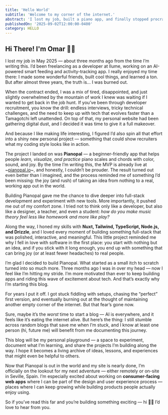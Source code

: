 ```yaml
---
title: 'Hello World'
subtitle: 'Welcome to my corner of the internet.' 
abstract: 'I lost my job, built a piano app, and finally stopped procrastinating on starting a blog. This is my “Hello World” — part story, part reset button, and the start of documenting my journey.'
publishedOn: '2025-09-02T12:00:00-0400'
category: HELLO
---
```


<ProfileImg />

## Hi There! I'm Omar 🤙🏽

I lost my job in May 2025 — about three months ago from the time I’m writing this. I’d been freelancing as a developer at Ilume, working on an AI-powered smart feeding and activity-tracking app. I really enjoyed my time there: I made some wonderful friends, built cool things, and learned a ton. But after almost three years, the truth is… I was burned out.

When the contract ended, I was a mix of tired, disappointed, and just slightly overwhelmed by the mountain of work I knew was waiting if I wanted to get back in the job hunt. If you’ve been through developer recruitment, you know the drill: endless interviews, tricky technical challenges, and the need to keep up with tech that evolves faster than a Tamagotchi left unattended. On top of that, my personal website had been gathering digital dust, and I decided it was time to give it a full makeover.

And because I like making life interesting, I figured I’d also spin all that effort into a shiny new personal project — something that could show recruiters what my coding style looks like in action.

The project I landed on was **Pianopal** — a beginner-friendly app that helps people *learn, visualize, and practice* piano scales and chords with color, sound, and joy. By the time I’m writing this, the MVP is already live at ~[pianopal.io](https://pianopal.io/?utm_source=chatgpt.com)~, and honestly, I couldn’t be prouder. The result turned out even better than I imagined, and the process reminded me of something I’d been missing: the joy (and rush) of taking an idea from nothing to a real, working app out in the world.

Building Pianopal gave me the chance to dive deeper into full-stack development and experiment with new tools. More importantly, it pushed me out of my comfort zone. I tried not to think only like a developer, but also like a designer, a teacher, and even a student: *how do you make music theory feel less like homework and more like play?*

Along the way, I honed my skills with **Nuxt, Tailwind, TypeScript, Node.js, and Drizzle**, and I loved every moment of building something full-stack that was polished, interactive, and meaningful. This little project reminded me why I fell in love with software in the first place: you start with nothing but an idea, and if you stick with it long enough, you end up with something that can bring joy (or at least fewer headaches) to real people.

I’m glad I decided to build Pianopal. What started as a small itch to scratch turned into so much more. Three months ago I was in over my head — now I feel like I’m hitting my stride. I’m more motivated than ever to keep building apps and riding this wave of excitement about tech. And that’s exactly why I’m starting this blog.

For years I put it off. I got stuck fiddling with setups, chasing the “perfect” first version, and eventually burning out at the thought of maintaining another empty corner of the internet. But that fear’s gone now.

Sure, maybe it’s the *worst* time to start a blog — AI is everywhere, and it feels like it’s eating the internet alive. But here’s the thing: I still stumble across random blogs that save me when I’m stuck, and I know at least one person (hi, future me) will benefit from me documenting this journey.

This blog will be my personal playground — a space to experiment, document what I’m learning, and share the projects I’m building along the way. I hope it becomes a living archive of ideas, lessons, and experiences that might even be helpful to others.

Now that Pianopal is out in the world and my site is nearly done, I’m officially on the lookout for my next adventure — either remotely or on-site in Seville, Spain. I’m especially excited about working on **consumer-facing web apps** where I can be part of the design and user experience process — places where I can keep growing while building products people actually enjoy using.

So if you’ve read this far and you’re building something exciting — hi 👋🏽 I’d love to hear from you.